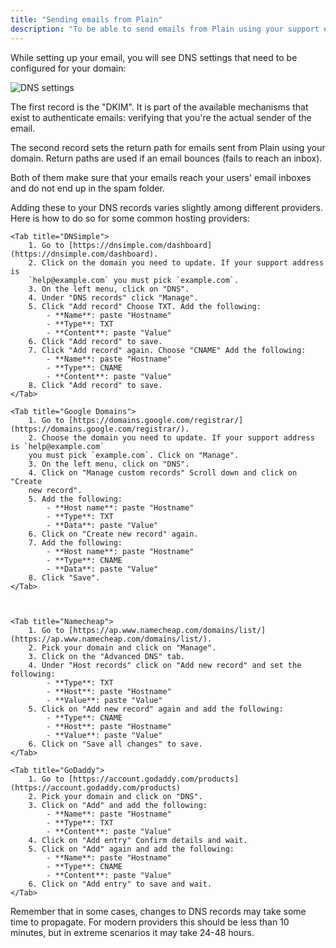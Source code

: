 ```yaml
---
title: "Sending emails from Plain"
description: "To be able to send emails from Plain using your support email address, you will need to add a couple of DNS records to your domain."
---
```


While setting up your email, you will see DNS settings that need to be
configured for your domain:

![DNS settings](public/images/email-setup/email-setup-4.png)

The first record is the "DKIM". It is part of the available mechanisms that exist to authenticate
emails: verifying that you're the actual sender of the email.

The second record sets the return path for emails sent from Plain using your domain.
Return paths are used if an email bounces (fails to reach an inbox).

Both of them make sure that your emails reach your users' email inboxes
and do not end up in the spam folder.

Adding these to your DNS records varies slightly among different
providers. Here is how to do so for some common hosting providers:

<Tabs>

    <Tab title="DNSimple">
        1. Go to [https://dnsimple.com/dashboard](https://dnsimple.com/dashboard).
        2. Click on the domain you need to update. If your support address is
        `help@example.com` you must pick `example.com`.
        3. On the left menu, click on "DNS".
        4. Under "DNS records" click "Manage".
        5. Click "Add record" Choose TXT. Add the following:
            - **Name**: paste "Hostname"
            - **Type**: TXT
            - **Content**: paste "Value"
        6. Click "Add record" to save.
        7. Click "Add record" again. Choose "CNAME" Add the following:
            - **Name**: paste "Hostname"
            - **Type**: CNAME
            - **Content**: paste "Value"
        8. Click "Add record" to save.
    </Tab>

    <Tab title="Google Domains">
        1. Go to [https://domains.google.com/registrar/](https://domains.google.com/registrar/).
        2. Choose the domain you need to update. If your support address is `help@example.com`
        you must pick `example.com`. Click on "Manage".
        3. On the left menu, click on "DNS".
        4. Click on "Manage custom records" Scroll down and click on "Create
        new record".
        5. Add the following:
            - **Host name**: paste "Hostname"
            - **Type**: TXT
            - **Data**: paste "Value"
        6. Click on "Create new record" again.
        7. Add the following:
            - **Host name**: paste "Hostname"
            - **Type**: CNAME
            - **Data**: paste "Value"
        8. Click "Save".
    </Tab>



    <Tab title="Namecheap">
        1. Go to [https://ap.www.namecheap.com/domains/list/](https://ap.www.namecheap.com/domains/list/).
        2. Pick your domain and click on "Manage".
        3. Click on the "Advanced DNS" tab.
        4. Under "Host records" click on "Add new record" and set the following:
            - **Type**: TXT
            - **Host**: paste "Hostname"
            - **Value**: paste "Value"
        5. Click on "Add new record" again and add the following:
            - **Type**: CNAME
            - **Host**: paste "Hostname"
            - **Value**: paste "Value"
        6. Click on "Save all changes" to save.
    </Tab>

    <Tab title="GoDaddy">
        1. Go to [https://account.godaddy.com/products](https://account.godaddy.com/products)
        2. Pick your domain and click on "DNS".
        3. Click on "Add" and add the following:
            - **Name**: paste "Hostname"
            - **Type**: TXT
            - **Content**: paste "Value"
        4. Click on "Add entry" Confirm details and wait.
        5. Click on "Add" again and add the following:
            - **Name**: paste "Hostname"
            - **Type**: CNAME
            - **Content**: paste "Value"
        6. Click on "Add entry" to save and wait.
    </Tab>

</Tabs>

Remember that in some cases, changes to DNS records may take some time
to propagate. For modern providers this should be less than 10 minutes,
but in extreme scenarios it may take 24-48 hours.
